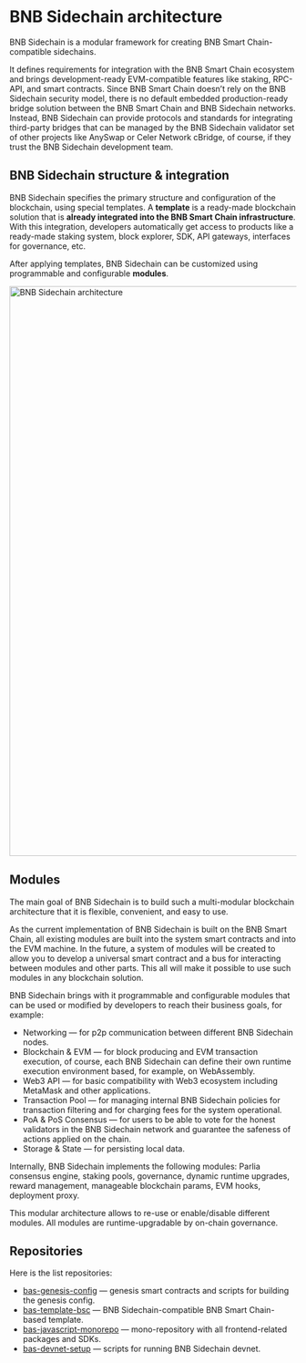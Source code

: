# BNB Sidechain architecture

BNB Sidechain is a modular framework for creating BNB Smart Chain-compatible sidechains. 

It defines requirements for integration with the BNB Smart Chain ecosystem and brings development-ready EVM-compatible features like staking, RPC-API, and smart contracts. Since BNB Smart Chain doesn’t rely on the BNB Sidechain security model, there is no default embedded production-ready bridge solution between the BNB Smart Chain and BNB Sidechain networks. Instead, BNB Sidechain can provide protocols and standards for integrating third-party bridges that can be managed by the BNB Sidechain validator set of other projects like AnySwap or Celer Network cBridge, of course, if they trust the BNB Sidechain development team.


## BNB Sidechain structure & integration

BNB Sidechain specifies the primary structure and configuration of the blockchain, using special templates. A **template** is a ready-made blockchain solution that is **already integrated into the BNB Smart Chain infrastructure**. With this integration, developers automatically get access to products like a ready-made staking system, block explorer, SDK, API gateways, interfaces for governance, etc. 

After applying templates, BNB Sidechain can be customized using programmable and configurable **modules**.

<img src="/docs/bas-architecture.png" alt="BNB Sidechain architecture" class="responsive-pic" width="1000" />

## Modules

The main goal of BNB Sidechain is to build such a multi-modular blockchain architecture that it is flexible, convenient, and easy to use.

As the current implementation of BNB Sidechain is built on the BNB Smart Chain, all existing modules are built into the system smart contracts and into the EVM machine. In the future, a system of modules will be created to allow you to develop a universal smart contract and a bus for interacting between modules and other parts. This all will make it possible to use such modules in any blockchain solution.

BNB Sidechain brings with it programmable and configurable modules that can be used or modified by developers to reach their business goals, for example:
* Networking — for p2p communication between different BNB Sidechain nodes.
* Blockchain & EVM — for block producing and EVM transaction execution, of course, each BNB Sidechain can define their own runtime execution environment based, for example, on WebAssembly.
* Web3 API — for basic compatibility with Web3 ecosystem including MetaMask and other applications.
* Transaction Pool — for managing internal BNB Sidechain policies for transaction filtering and for charging fees for the system operational.
* PoA & PoS Consensus — for users to be able to vote for the honest validators in the BNB Sidechain network and guarantee the safeness of actions applied on the chain.
* Storage & State — for persisting local data.

Internally, BNB Sidechain implements the following modules: Parlia consensus engine, staking pools, governance, dynamic runtime upgrades, reward management, manageable blockchain params, EVM hooks, deployment proxy.

This modular architecture allows to re-use or enable/disable different modules. All modules are runtime-upgradable by on-chain governance.

## Repositories

Here is the list repositories:
* [bas-genesis-config](https://github.com/Ankr-network/bas-genesis-config) — genesis smart contracts and scripts for building the genesis config.
* [bas-template-bsc](https://github.com/Ankr-network/bas-template-bsc) — BNB Sidechain-compatible BNB Smart Chain-based template.
* [bas-javascript-monorepo](https://github.com/Ankr-network/bas-javascript-monorepo) — mono-repository with all frontend-related packages and SDKs.
* [bas-devnet-setup](https://github.com/Ankr-network/bas-devnet-setup) — scripts for running BNB Sidechain devnet.